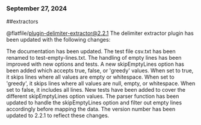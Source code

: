 ### September 27, 2024
##extractors

@flatfile/plugin-delimiter-extractor@2.2.1
The delimiter extractor plugin has been updated with the following changes:

The documentation has been updated. The test file csv.txt has been renamed to test-empty-lines.txt. The handling of empty lines has been improved with new options and tests. A new skipEmptyLines option has been added which accepts true, false, or 'greedy' values. When set to true, it skips lines where all values are empty or whitespace. When set to 'greedy', it skips lines where all values are null, empty, or whitespace. When set to false, it includes all lines. New tests have been added to cover the different skipEmptyLines option values. The parser function has been updated to handle the skipEmptyLines option and filter out empty lines accordingly before mapping the data. The version number has been updated to 2.2.1 to reflect these changes.